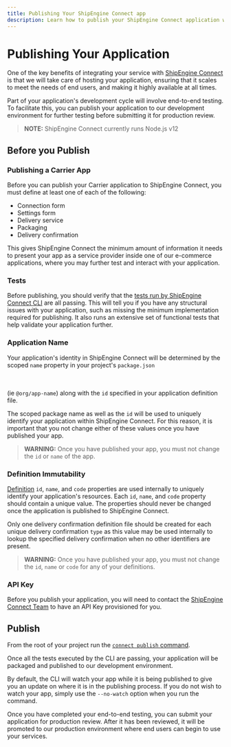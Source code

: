 ```yaml
---
title: Publishing Your ShipEngine Connect app
description: Learn how to publish your ShipEngine Connect application with ShipEngine Connect CLI
---
```


# Publishing Your Application

One of the key benefits of integrating your service with [ShipEngine Connect](../../index.mdx) is that we will take care of hosting your application, ensuring that it scales to meet the
needs of end users, and making it highly available at all times.

Part of your application's development cycle will involve end-to-end testing. To facilitate this, you can publish your application to our development environment for further testing before submitting it for production review.

> **NOTE:** ShipEngine Connect currently runs Node.js v12

## Before you Publish

### Publishing a Carrier App

Before you can publish your Carrier application to ShipEngine Connect, you must define at least one of each of the following:

- Connection form
- Settings form
- Delivery service
- Packaging
- Delivery confirmation

This gives ShipEngine Connect the minimum amount of information it needs to present your app as a service provider inside one of our e-commerce applications,
where you may further test and interact with your application.

### Tests

Before publishing, you should verify that the [tests run by ShipEngine Connect CLI](testing/index.mdx#automated-testing) are all passing. This will tell you if you have any structural
issues with your application, such as missing the minimum implementation required for publishing. It also runs an extensive set
of functional tests that help validate your application further.

### Application Name

Your application's identity in ShipEngine Connect will be determined by the scoped `name` property in your project's `package.json`

<br></br>(ie `@org/app-name`) along with the `id` specified in your application definition file.

The scoped package name as well as the `id` will be used to uniquely identify your application within ShipEngine Connect. For this reason,
it is important that you not change either of these values once you have published your app.

> **WARNING:** Once you have published your app, you must not change the `id` or `name` of the app.

### Definition Immutability

[Definition](structure.mdx#Definitions) `id`, `name`, and `code` properties are used internally to uniquely identify your application's resources.
Each `id`, `name`, and `code` property should contain a unique value. The properties should
never be changed once the application is published to ShipEngine Connect.

Only one delivery confirmation definition file should be created for
each unique delivery confirmation `type` as this value may be used internally to lookup the specified delivery confirmation
when no other identifiers are present.

> **WARNING:** Once you have published your app, you must not change the `id`, `name` or `code` for any of your definitions.

### API Key

Before you publish your application, you will need to contact the [ShipEngine Connect Team](mailto:connect@shipengine.com) to have an API Key provisioned for you.

## Publish

From the root of your project run the [`connect publish` command](./cli.mdx#publish-your-app).

Once all the tests executed by the CLI are passing, your application will be packaged and published to our development environment.

By default, the CLI will watch your app while it is being published to give you an update on where it is in the publishing process. If you
do not wish to watch your app, simply use the `--no-watch` option when you run the command.

Once you have completed your end-to-end testing, you can submit your application for production review. After it has been reviewed, it will be promoted to our production environment where
end users can begin to use your services.

<Pager prev="./testing/index.mdx" prevTitle="Testing" />
